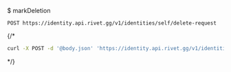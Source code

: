 $ markDeletion
```
POST https://identity.api.rivet.gg/v1/identities/self/delete-request
```


{/*<RequestExample>
```bash curl
curl -X POST -d '@body.json' 'https://identity.api.rivet.gg/v1/identities/self/delete-request'
```
</RequestExample>*/}
